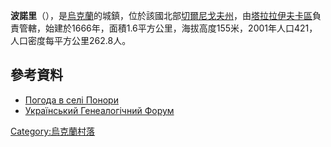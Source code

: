 {{coord|50|55|26|N|33|6|22|E|scale:100000|display=title}}

'''波諾里'''（{{lang-uk|Понори}}），是[[烏克蘭|烏克蘭]]的城鎮，位於該國北部[[切爾尼戈夫州|切爾尼戈夫州]]，由[[塔拉拉伊夫卡區|塔拉拉伊夫卡區]]負責管轄，始建於1666年，面積1.6平方公里，海拔高度155米，2001年人口421，人口密度每平方公里262.8人。

==參考資料==
* [http://weather.in.ua/ua/chernigovskaja/21253 Погода в селі Понори] {{Wayback|url=http://weather.in.ua/ua/chernigovskaja/21253 |date=20160305095144 }}
* [http://ukrgenealogy.com.ua/viewtopic.php?f=70&t=1662 Український Генеалогічний Форум] {{Wayback|url=http://ukrgenealogy.com.ua/viewtopic.php?f=70&t=1662 |date=20161011063152 }}

{{Ukraine-geo-stub}}
[[Category:烏克蘭村落|Category:烏克蘭村落]]